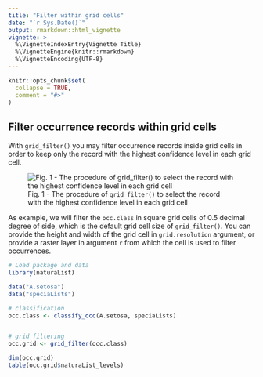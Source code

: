 ```yaml
---
title: "Filter within grid cells"
date: "`r Sys.Date()`"
output: rmarkdown::html_vignette
vignette: >
  %\VignetteIndexEntry{Vignette Title}
  %\VignetteEngine{knitr::rmarkdown}
  %\VignetteEncoding{UTF-8}
---
```


```r
knitr::opts_chunk$set(
  collapse = TRUE,
  comment = "#>"
)
```
## Filter occurrence records within grid cells

With `grid_filter()` you may filter occurrence records inside grid cells in order to keep only the record with the highest confidence level in each grid cell.

![Fig. 1 - The procedure of `grid_filter()` to select the record with the highest confidence level in each grid cell](../vignettes/grid_filter.png)

As example, we will filter the `occ.class` in square grid cells of 0.5 decimal degree of side, which is the default grid cell size of `grid_filter()`. You can provide the height and width of the grid cell in `grid.resolution` argument, or provide a raster layer in argument `r` from which the cell is used to filter occurrences.

```r
# Load package and data
library(naturaList)

data("A.setosa")
data("speciaLists")

# classification
occ.class <- classify_occ(A.setosa, speciaLists)


# grid filtering
occ.grid <- grid_filter(occ.class)

dim(occ.grid)
table(occ.grid$naturaList_levels)
```
